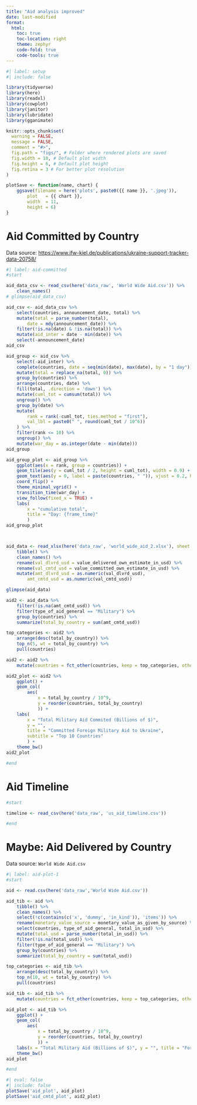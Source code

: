 ```yaml
---
title: "Aid analysis improved"
date: last-modified
format:
  html:
    toc: true
    toc-location: right
    theme: zephyr
    code-fold: true
    code-tools: true
---
```


```r
#| label: setup
#| include: false

library(tidyverse)
library(here)
library(readxl)
library(cowplot)
library(janitor)
library(lubridate)
library(gganimate)

knitr::opts_chunk$set(
  warning = FALSE,
  message = FALSE,
  comment = "#>",
  fig.path = "figs/", # Folder where rendered plots are saved
  fig.width = 10, # Default plot width
  fig.height = 6, # Default plot height
  fig.retina = 3 # For better plot resolution
)

plotSave <- function(name, chart) {
    ggsave(filename = here('plots', paste0({{ name }}, '.jpeg')),
        plot   = {{ chart }},
        width  = 11,
        height = 6)
}

```

# Aid Committed by Country

Data source: <https://www.ifw-kiel.de/publications/ukraine-support-tracker-data-20758/>

```r
#| label: aid-committed
#start

aid_data_csv <- read_csv(here('data_raw', 'World Wide Aid.csv')) %>%
    clean_names()
# glimpse(aid_data_csv)

aid_csv <- aid_data_csv %>%
    select(countries, announcement_date, total) %>%
    mutate(total = parse_number(total),
        date = mdy(announcement_date)) %>%
    filter(!is.na(date) & !is.na(total)) %>%
    mutate(aid_inter = date - min(date)) %>%
    select(-announcement_date)
aid_csv

aid_group <- aid_csv %>%
    select(-aid_inter) %>%
    complete(countries, date = seq(min(date), max(date), by = "1 day")) %>%
    mutate(total = replace_na(total, 0)) %>%
    group_by(countries) %>%
    arrange(countries, date) %>%
    fill(total, .direction = 'down') %>%
    mutate(cuml_tot = cumsum(total)) %>%
    ungroup() %>%
    group_by(date) %>%
    mutate(
        rank = rank(-cuml_tot, ties.method = "first"),
        val_lbl = paste0(" ", round(cuml_tot / 10^6))
    ) %>%
    filter(rank <= 10) %>%
    ungroup() %>%
    mutate(war_day = as.integer(date - min(date)))
aid_group

aid_group_plot <- aid_group %>%
    ggplot(aes(x = rank, group = countries)) +
    geom_tile(aes(y = cuml_tot / 2, height = cuml_tot), width = 0.9) +
    geom_text(aes(y = 0, label = paste(countries, " ")), vjust = 0.2, hjust = 1) +
    coord_flip() +
    theme_minimal_vgrid() +
    transition_time(war_day) +
    view_follow(fixed_x = TRUE) +
    labs(
        x = "cumulative total",
        title = "Day: {frame_time}"
        )
aid_group_plot   



aid_data <- read_xlsx(here('data_raw', 'world_wide_aid_2.xlsx'), sheet = "Bilateral Assistance, MAIN DATA", range = cell_cols("A:T")) %>%
    tibble() %>%
    clean_names() %>%
    rename(val_dlvrd_usd = value_delivered_own_estimate_in_usd) %>%
    rename(val_cmtd_usd = value_committed_own_estimate_in_usd) %>%
    mutate(amt_dlvrd_usd = as.numeric(val_dlvrd_usd),
        amt_cmtd_usd = as.numeric(val_cmtd_usd))

glimpse(aid_data)

aid2 <- aid_data %>%
    filter(!is.na(amt_cmtd_usd)) %>%
    filter(type_of_aid_general == "Military") %>%
    group_by(countries) %>%
    summarize(total_by_country = sum(amt_cmtd_usd))

top_categories <- aid2 %>%
    arrange(desc(total_by_country)) %>%
    top_n(5, wt = total_by_country) %>%
    pull(countries)

aid2 <- aid2 %>%
    mutate(countries = fct_other(countries, keep = top_categories, other_level = "Other"))

aid2_plot <- aid2 %>%
    ggplot() +
    geom_col(
        aes(
            x = total_by_country / 10^9,
            y = reorder(countries, total_by_country)
            )) +
    labs(
        x = "Total Military Aid Commited (Billions of $)",
        y = "",
        title = "Committed Foreign Military Aid to Ukraine",
        subtitle = "Top 10 Countries"
        ) +
    theme_bw()
aid2_plot

#end
```

# Aid Timeline

```r
#start

timeline <- read_csv(here('data_raw', 'us_aid_timeline.csv'))

#end
```

# Maybe: Aid Delivered by Country

Data source: `World Wide Aid.csv`

```r
#| label: aid-plot-1
#start

aid <- read.csv(here('data_raw','World Wide Aid.csv'))

aid_tib <- aid %>%
    tibble() %>%
    clean_names() %>%
    select(!c(contains(c('x', 'dummy', 'in_kind')), 'items')) %>%
    rename(monetary_value_source = monetary_value_as_given_by_source) %>%
    select(countries, type_of_aid_general, total_in_usd) %>%
    mutate(total_usd = parse_number(total_in_usd)) %>%
    filter(!is.na(total_usd)) %>%
    filter(type_of_aid_general == "Military") %>%
    group_by(countries) %>%
    summarize(total_by_country = sum(total_usd))

top_categories <- aid_tib %>%
    arrange(desc(total_by_country)) %>%
    top_n(10, wt = total_by_country) %>%
    pull(countries)

aid_tib <- aid_tib %>%
    mutate(countries = fct_other(countries, keep = top_categories, other_level = "Other"))

aid_plot <- aid_tib %>%
    ggplot() +
    geom_col(
        aes(
            x = total_by_country / 10^9,
            y = reorder(countries, total_by_country)
            )) +
    labs(x = "Total Military Aid (Billions of $)", y = "", title = "Foreign Military Aid to Ukraine", subtitle = "Top 10 Countries")+
    theme_bw()
aid_plot

#end
```

```r
#| eval: false
#| include: false
plotSave('aid_plot', aid_plot)
plotSave('aid_cmtd_plot', aid2_plot)
```

